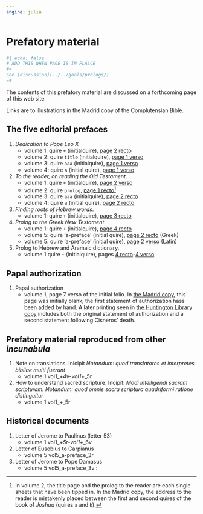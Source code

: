 ```yaml
---
engine: julia
---
```


# Prefatory material

```julia
#| echo: false
# ADD THIS WHEN PAGE IS IN PLALCE
#=
See [discussion](../../goals/prologs/)
=#
```


:::{.callout-note}
The contents of this prefatory material are discussed on a forthcoming page of this web site.
:::


Links are to illustrations in the Madrid copy of the Complutensian Bible.



## The five editorial prefaces

1. *Dedication to Pope Leo X*
    - volume 1: quire `+` (initialquire), [page 2 recto](https://www.homermultitext.org/ict2/?urn=urn:cite2:citebne:complutensian.v1:v1p7)
    - volume 2: quire `title`  (initialquire), [page 1 verso](https://www.homermultitext.org/ict2/?urn=urn:cite2:citebne:complutensian.v1:v2a_p4) 
    - volume 3: quire `aaa` (initialquire), [page 1 verso](https://www.homermultitext.org/ict2/?urn=urn:cite2:citebne:complutensian.v1:v3a_p22)
    - volume 4: quire `a` (initial quire), [page 1 verso](https://www.homermultitext.org/ict2/?urn=urn:cite2:citebne:complutensian.v1:v4a_p2)  
2.  *To the reader, on reading the Old Testament*.
    - volume 1:  quire `+` (initialquire), [page 2 verso](https://www.homermultitext.org/ict2/?urn=urn:cite2:citebne:complutensian.v1:v1p8)
    - volume 2:  quire `prolog`, [page 1 recto](https://www.homermultitext.org/ict2/?urn=urn:cite2:citebne:complutensian.v1:v2a_p17)[^placement]
    - volume 3: quire `aaa` (initialquire), [page 2 recto](https://www.homermultitext.org/ict2/?urn=urn:cite2:citebne:complutensian.v1:v3a_p22)  
    - volume 4: quire `a` (initial quire), [page 2 recto](https://www.homermultitext.org/ict2/?urn=urn:cite2:citebne:complutensian.v1:v4a_p3)
3. *Finding roots of Hebrew words*.
    - volume 1:  quire `+` (initialquire), [page 3 recto](https://www.homermultitext.org/ict2/?urn=urn:cite2:citebne:complutensian.v1:v1p9)
4.  *Prolog to the Greek New Testament*.
    - volume 1:  quire `+` (initialquire), [page 4 recto](https://www.homermultitext.org/ict2/?urn=urn:cite2:citebne:complutensian.v1:v1p11)
    - volume 5: quire 'a-preface' (initial quire), [page 2 recto](https://www.homermultitext.org/ict2/?urn=urn:cite2:citebne:complutensian.v1:v5a_p3) (Greek)
    - volume 5: quire 'a-preface' (initial quire), [page 2 verso](https://www.homermultitext.org/ict2/?urn=urn:cite2:citebne:complutensian.v1:v5a_p6) (Latin)
5. Prolog to Hebrew and Aramaic dictionary.
    - volume 1 quire `+` (initialquire), pages [4 recto](https://www.homermultitext.org/ict2/?urn=urn:cite2:citebne:complutensian.v1:v1p11)-[4 verso](https://www.homermultitext.org/ict2/?urn=urn:cite2:citebne:complutensian.v1:v1p12)

[^placement]: In volume 2, the title page and the prolog to the reader are each single sheets that have been tipped in. In the Madrid copy, the address to the reader is mistakenly placed between the first and second quires of the book of *Joshua* (quires `a` and `b`).

## Papal authorization

1. Papal authorization
    - volume 1, page 7 verso of the initial folio. In [the Madrid copy](https://www.homermultitext.org/ict2/?urn=urn:cite2:citebne:complutensian.v1:v1p18), this page was initially blank; the first statement of authorization hass been added by hand. A later printing seen in [the Huntington Library copy](https://www.homermultitext.org/ict2/?urn=urn:cite2:citehunt:complutensian.v1:v1_plus_7v) includes both the original statement of authorization and a second statement following Cisneros' death.
    
## Prefatory material reproduced from other *incunabula*

1. Note on translations. Inicipit *Notandum: quod translatores et interpretes bibliae multi fuerunt*
    - volume 1 vol1_+_4v-vol1_+_5r
2. How to understand sacred scripture. Incipit: *Modi intelligendi sacram scripturam.  Notandum: quod omnis sacra scriptura quadriformi ratione distinguitur*
    - volume 1 vol1_+_5r

## Historical documents

1. Letter of Jerome to Paulinus (letter 53)
    - volume 1 vol1_+_5r-vol1_+_6v
2. Letter of Eusebius to Carpianus
    - volume 5  vol5_a-preface_3r 
3.  Letter of Jerome to Pope Damasus
    - volume 5 vol5_a-preface_3v : 
